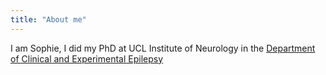 ```yaml
---
title: "About me"
---
```

    
I am Sophie, I did my PhD at UCL Institute of Neurology in the [Department of Clinical and Experimental Epilepsy ](https://www.ucl.ac.uk/ion/research/departments/clinical-and-experimental-epilepsy)